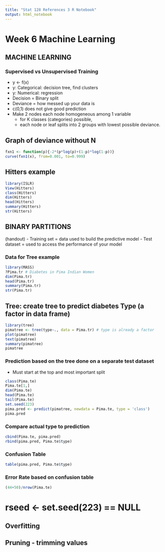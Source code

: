 ```yaml
---
title: "Stat 128 References 3 R Notebook"
output: html_notebook
---
```

# Week 6 Machine Learning

## MACHINE LEARNING

### Supervised vs Unsupervised Training
* y <- f(x)
* y: Categorical: decision tree, find clusters
* y: Numerical: regression
* Decision = Binary split
* Deviance = how messed up your data is 
* c(0,1) does not give good prediction
* Make 2 nodes each node homogeneous among 1 variable
  * for K classes (categories) possible,
  * each node or leaf splits into 2 groups with lowest possible deviance.

## Graph of deviance without N
```r
fxn1 <- function(p){-2*(p*log(p)+(1-p)*log(1-p))}
curve(fxn1(x), from=0.001, to=0.999)

```

## Hitters example
```r
library(ISLR)
View(Hitters)
class(Hitters)
dim(Hitters)
head(Hitters)
summary(Hitters)
str(Hitters)
```

## BINARY PARTITIONS
(handout)
- Training set = data used to build the predictive model
- Test dataset = used to access the performance of your model

### Data for Tree example
```r
library(MASS)
?Pima.tr # Diabetes in Pima Indian Women
dim(Pima.tr)
head(Pima.tr)
summary(Pima.tr)
str(Pima.tr)

```

## Tree: create tree to predict diabetes Type (a factor in data frame)
```r
library(tree)
pimatree <- tree(type~., data = Pima.tr) # type is already a factor
plot(pimatree)
text(pimatree)
summary(pimatree)
pimatree

```

### Prediction based on the tree done on a separate test dataset
- Must start at the top and most important split

```r
class(Pima.te)
Pima.te[1,]
dim(Pima.te)
head(Pima.te)
tail(Pima.te)
set.seed(223)
pima.pred <- predict(pimatree, newdata = Pima.te, type = 'class')
pima.pred

```

### Compare actual type to prediction
```r
cbind(Pima.te, pima.pred)
rbind(pima.pred, Pima.te$type)
```
### Confusion Table
```r
table(pima.pred, Pima.te$type)
```

### Error Rate based on confusion table
```r
(44+50)/nrow(Pima.te)
```

# rseed <- set.seed(223) == NULL
## Overfitting

## Pruning - trimming values 
